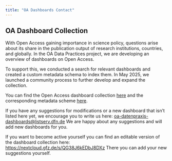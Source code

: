 ```yaml
---
title: "OA Dashboards Contact"
---
```

## OA Dashboard Collection

With Open Access gaining importance in science policy, questions arise about its share in the publication output of research institutions, countries, and globally. In the OA Data Practices project, we are developing an overview of dashboards on Open Access. 

To support this, we conducted a search for relevant dashboards and created a custom metadata schema to index them. In May 2025, we launched a community process to further develop and expand the collection.

You can find the Open Access dashboard collection [here](dashboards.qmd) and the corresponding metadata scheme [here](dashboards_schema.qmd).

If you have any suggestions for modifications or a new dashboard that isn’t listed here yet, we encourage you to write us here: [oa-datenpraxis-dashboards@listserv.dfn.de](mailto:oa-datenpraxis-dashboards@listserv.dfn.de)
We are happy about any suggestions and will add new dashboards for you.

If you want to become active yourself you can find an editable version of the dashboard collection here: 
[https://nextcloud.gfz.de/s/QG38J6kEDbJ8DXz](https://nextcloud.gfz.de/s/QG38J6kEDbJ8DXz) There you can add your new suggestions yourself. 

